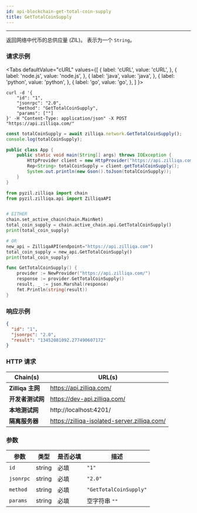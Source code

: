 ```yaml
---
id: api-blockchain-get-total-coin-supply
title: GetTotalCoinSupply
---
```


---
返回网络中代币的总供应量 (ZIL)。  表示为一个 `String`。

### 请求示例



<Tabs
  defaultValue="cURL"
  values={[
    { label: 'cURL', value: 'cURL', },
    { label: 'node.js', value: 'node.js', },
    { label: 'java', value: 'java', },
    { label: 'python', value: 'python', },
    { label: 'go', value: 'go', },
  ]
}>

<TabItem value="cURL">

```shell
curl -d '{
    "id": "1",
    "jsonrpc": "2.0",
    "method": "GetTotalCoinSupply",
    "params": [""]
}' -H "Content-Type: application/json" -X POST "https://api.zilliqa.com/"
```
</TabItem>
<TabItem value="node.js">

```js
const totalCoinSupply = await zilliqa.network.GetTotalCoinSupply();
console.log(totalCoinSupply);
```
</TabItem>
<TabItem value="java">

```java
public class App {
    public static void main(String[] args) throws IOException {
        HttpProvider client = new HttpProvider("https://api.zilliqa.com");
        Rep<String> totalCoinSupply = client.getTotalCoinSupply();
        System.out.println(new Gson().toJson(totalCoinSupply));
    }
}
```
</TabItem>
<TabItem value="python">

```python
from pyzil.zilliqa import chain
from pyzil.zilliqa.api import ZilliqaAPI


# EITHER
chain.set_active_chain(chain.MainNet)
total_coin_supply = chain.active_chain.api.GetTotalCoinSupply()
print(total_coin_supply)

# OR
new_api = ZilliqaAPI(endpoint="https://api.zilliqa.com")
total_coin_supply = new_api.GetTotalCoinSupply()
print(total_coin_supply)
```
</TabItem>

<TabItem value="go">

```go
func GetTotalCoinSupply() {
	provider := NewProvider("https://api.zilliqa.com/")
	response := provider.GetTotalCoinSupply()
	result, _ := json.Marshal(response)
	fmt.Println(string(result))
}
```
</TabItem>
</Tabs>

### 响应示例

```json
{
  "id": "1",
  "jsonrpc": "2.0",
  "result": "13452081092.277490607172"
}
```

### HTTP 请求

| Chain(s)              | URL(s)                       |
| --------------------- | ---------------------------- |
| **Zilliqa 主网**   | https://api.zilliqa.com/     |
| **开发者测试网** | https://dev-api.zilliqa.com/ |
| **本地测试网**     | http://localhost:4201/       |
| **隔离服务器**   | https://zilliqa-isolated-server.zilliqa.com/ |

### 参数

| 参数 | 类型   | 是否必填 | 描述            |
| --------- | ------ | -------- | ---------------------- |
| `id`      | string | 必填 | `"1"`                  |
| `jsonrpc` | string | 必填 | `"2.0"`                |
| `method`  | string | 必填 | `"GetTotalCoinSupply"` |
| `params`  | string | 必填 | 空字符串 `""`      |